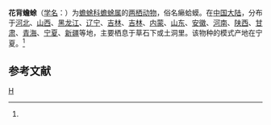 {{Speciesbox 
| taxon = Bufo raddei
| status = LC |  status_system = iucn3.1
| status_ref = <ref name=iucn>{{IUCN2010|version=2010.3| assessors = Sergius Kuzmin, Masafumi Matsui, Liang  Gang, Irina Maslova | year = 2004 | id = 54744 | title = Pseudepidalea raddei  |downloaded = 2010-10-6}}</ref>
| authority = (Strauch, 1876)<ref name='id4899'>{{cite web| url =http://www.bioinfo.cn/db05/BjdwSpecies.php?action=view&id=4899| title =花背蟾蜍| work =《中国动物物种编目数据库》| publisher =中国科学院微生物研究所| author =中国科学院动物研究所| accessdate =2009-04-11| deadurl =yes| archiveurl =https://web.archive.org/web/20160305085749/http://www.bioinfo.cn/db05/BjdwSpecies.php?action=view&id=4899| archivedate =2016-03-05}}</ref>
| synonyms =
Pseudepidalea raddei Strauch, 1842
}}

'''花背蟾蜍'''（[[学名|学名]]：{{lang|la|''Bufo raddei''}}）为[[蟾蜍科|蟾蜍科]][[蟾蜍属|蟾蜍属]]的[[两栖动物|两栖动物]]，俗名癞蛤蟆。在[[中国大陆|中国大陆]]，分布于[[河北|河北]]、[[山西|山西]]、[[黑龙江|黑龙江]]、[[辽宁|辽宁]]、[[吉林|吉林]]、[[吉林|吉林]]、[[内蒙|内蒙]]、[[山东|山东]]、[[安徽|安徽]]、[[河南|河南]]、[[陕西|陕西]]、[[甘肃|甘肃]]、[[青海|青海]]、[[宁夏|宁夏]]、[[新疆|新疆]]等地，主要栖息于草石下或土洞里。该物种的模式产地在宁夏。<ref name='id4899'/>

== 参考文献 ==
{{reflist}}

{{Wikispecies|Bufo raddei}}
{{Taxonbar|from=Q1038983}}

[[Category:蟾蜍属|H]]


{{amphibian-stub}}